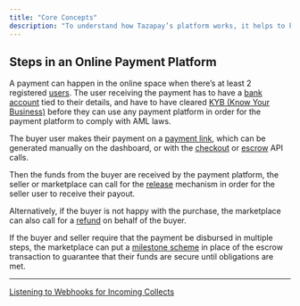 ```yaml
---
title: "Core Concepts"
description: "To understand how Tazapay’s platform works, it helps to know about the core concepts that drive a payments platform."
---
```


## Steps in an Online Payment Platform

A payment can happen in the online space when there’s at least 2 registered [users](doc:users-core-concept). The user receiving the payment has to have a [bank account](doc:bank-account) tied to their details, and have to have cleared [KYB (Know Your Business)](doc:kyb-know-your-business) before they can use any payment platform in order for the payment platform to comply with AML laws.

The buyer user makes their payment on a [payment link](doc:payment-links-core-concept), which can be generated manually on the dashboard, or with the [checkout](doc:checkout-core-concept) or [escrow](doc:escrow-core-concept) API calls.

Then the funds from the buyer are received by the payment platform, the seller or marketplace can call for the [release](doc:release-core-concept) mechanism in order for the seller user to receive their payout.

Alternatively, if the buyer is not happy with the purchase, the marketplace can also call for a [refund](doc:refund-core-concept) on behalf of the buyer.

If the buyer and seller require that the payment be disbursed in multiple steps, the marketplace can put a [milestone scheme](doc:milestone-schemes) in place of the escrow transaction to guarantee that their funds are secure until obligations are met.

***

[Listening to Webhooks for Incoming Collects](/docs/listening-to-webhooks-for-incoming-collects)
